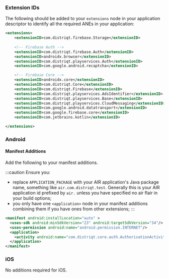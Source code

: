 
### Extension IDs

The following should be added to your `extensions` node in your application descriptor to identify all the required ANEs in your application:

```xml
<extensions>
	<extensionID>com.distriqt.firebase.Storage</extensionID>
	
	<!-- Firebase Auth -->
	<extensionID>com.distriqt.firebase.Auth</extensionID>
	<extensionID>androidx.browser</extensionID>
	<extensionID>com.distriqt.playservices.Auth</extensionID>
	<extensionID>com.google.android.recaptcha</extensionID>

	<!-- Firebase Core -->
	<extensionID>androidx.core</extensionID>
	<extensionID>com.distriqt.Core</extensionID>
	<extensionID>com.distriqt.Firebase</extensionID>
	<extensionID>com.distriqt.playservices.AdsIdentifier</extensionID>
	<extensionID>com.distriqt.playservices.Base</extensionID>
	<extensionID>com.distriqt.playservices.CloudMessaging</extensionID>
	<extensionID>com.google.android.datatransport</extensionID>
	<extensionID>com.google.firebase.core</extensionID>
	<extensionID>com.jetbrains.kotlin</extensionID>

</extensions>
```



### Android

#### Manifest Additions

Add the following to your manifest additions. 

:::caution
Ensure you:
- replace `APPLICATION_PACKAGE` with your AIR application's Java package name, something like `air.com.distriqt.test`. Generally this is your AIR application id prefixed by `air.` unless you have specified no air flair in your build options;
- you only have one `<application>` node in your manifest additions combining them if you have ones from other extensions;
:::


```xml
<manifest android:installLocation="auto" >
  <uses-sdk android:minSdkVersion="23" android:targetSdkVersion="34"/>
  <uses-permission android:name="android.permission.INTERNET"/>
  <application>
    <activity android:name="com.distriqt.core.auth.AuthorisationActivity" android:exported="false" android:theme="@android:style/Theme.Translucent.NoTitleBar"/>
  </application>
</manifest>
```




### iOS 

No additions required for iOS.
